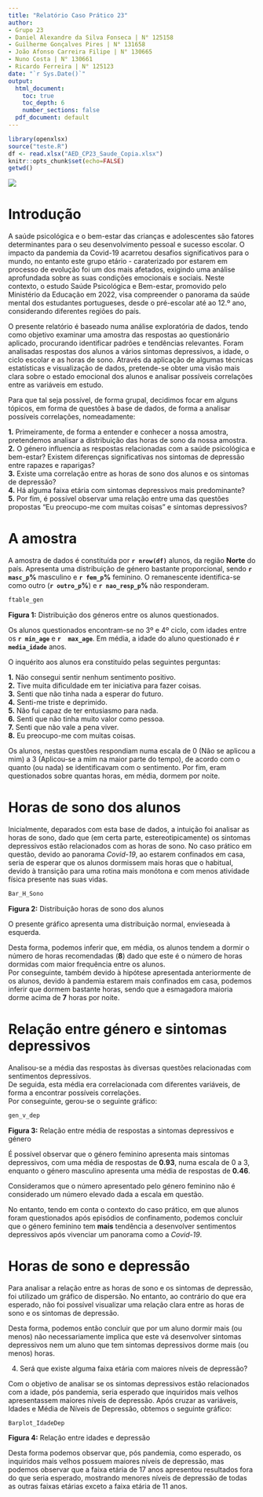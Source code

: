 ```yaml
---
title: "Relatório Caso Prático 23"
author:  
- Grupo 23
- Daniel Alexandre da Silva Fonseca | N° 125158 
- Guilherme Gonçalves Pires | N° 131658  
- João Afonso Carreira Filipe | N° 130665  
- Nuno Costa | N° 130661  
- Ricardo Ferreira | N° 125123
date: "`r Sys.Date()`"
output:
  html_document:
    toc: true
    toc_depth: 6
    number_sections: false
  pdf_document: default
---
```


```r
library(openxlsx)
source("teste.R")
df <- read.xlsx("AED_CP23_Saude_Copia.xlsx")
knitr::opts_chunk$set(echo=FALSE)
getwd()
```
![](iscte.PNG)

# Introdução

A saúde psicológica e o bem-estar das crianças e adolescentes são fatores determinantes para o seu desenvolvimento pessoal e sucesso escolar. O impacto da pandemia da Covid-19 acarretou desafios significativos para o mundo, no entanto este grupo etário - caraterizado por estarem em processo de evolução foi um dos mais afetados, exigindo uma análise aprofundada sobre as suas condições emocionais e sociais. Neste contexto, o estudo Saúde Psicológica e Bem-estar, promovido pelo Ministério da Educação em 2022, visa compreender o panorama da saúde mental dos estudantes portugueses, desde o pré-escolar até ao 12.º ano, considerando diferentes regiões do país.

O presente relatório é baseado numa análise exploratória de dados, tendo como objetivo examinar uma amostra das respostas ao questionário aplicado, procurando identificar padrões e tendências relevantes. Foram analisadas respostas dos alunos a vários sintomas depressivos, a idade, o ciclo escolar e as horas de sono. Através da aplicação de algumas técnicas estatísticas e visualização de dados, pretende-se obter uma visão mais clara sobre o estado emocional dos alunos e analisar possíveis correlações entre as variáveis em estudo.

Para que tal seja possível, de forma grupal, decidimos focar em alguns tópicos, em forma de questões à base de dados, de forma a analisar possíveis correlações, nomeadamente: 


  **1.** Primeiramente, de forma a entender e conhecer a nossa amostra, pretendemos analisar a distribuição das horas de sono da nossa amostra.  
  **2.** O género influencia as respostas relacionadas com a saúde psicológica e bem-estar? Existem diferenças significativas nos sintomas de depressão entre rapazes e raparigas?  
  **3.** Existe uma correlação entre as horas de sono dos alunos e os sintomas de depressão?  
  **4.** Há alguma faixa etária com sintomas depressivos mais predominante?  
  **5.** Por fim, é possível observar uma relação entre uma das questões propostas "Eu preocupo-me com muitas coisas" e sintomas depressivos?  


# A amostra

A amostra de dados é constituída por **`r nrow(df)`** alunos, da região **Norte** do país. Apresenta uma distribuição de género bastante proporcional, sendo **`r masc_p`%** masculino e **`r fem_p`%** feminino. O remanescente identifica-se como outro (**`r outro_p`%**) e **`r nao_resp_p`%** não responderam.

```r
ftable_gen
```

   **Figura 1:** Distribuição dos géneros entre os alunos questionados.   

Os alunos questionados encontram-se no 3º e 4º ciclo, com idades entre os **`r min_age`** e **`r  max_age`**. Em média, a idade do aluno questionado é **`r media_idade`** anos.

O inquérito aos alunos era constituído pelas seguintes perguntas:  

**1.** Não consegui sentir nenhum sentimento positivo.  
**2.** Tive muita dificuldade em ter iniciativa para fazer coisas.  
**3.** Senti que não tinha nada a esperar do futuro.   
**4.** Senti-me triste e deprimido.  
**5.** Não fui capaz de ter entusiasmo para nada.  
**6.** Senti que não tinha muito valor como pessoa.  
**7.** Senti que não vale a pena viver.  
**8.** Eu preocupo-me com muitas coisas.  
  
  Os alunos, nestas questões respondiam numa escala de 0 (Não se aplicou a mim) a 3 (Aplicou-se a mim na maior parte do tempo), de acordo com o quanto (ou nada) se identificavam com o sentimento.
  Por fim, eram questionados sobre quantas horas, em média, dormem por noite.
  

# Horas de sono dos alunos

  Inicialmente, deparados com esta base de dados, a intuição foi analisar as horas de sono, dado que (em certa parte, estereotipicamente) os sintomas depressivos estão relacionados com as horas de sono. No caso prático em questão, devido ao panorama *Covid-19*, ao estarem confinados em casa, seria de esperar que os alunos dormissem mais horas que o habitual, devido à transição para uma rotina mais monótona e com menos atividade física presente nas suas vidas.
```r

Bar_H_Sono

```
   
   **Figura 2:** Distribuição horas de sono dos alunos   
   
O presente gráfico apresenta uma distribuição normal, envieseada à esquerda.

Desta forma, podemos inferir que, em média, os alunos tendem a dormir o número de horas recomendadas (**8**) dado que este é o número de horas dormidas com maior frequência entre os alunos.   
Por conseguinte, também devido à hipótese apresentada anteriormente de os alunos, devido à pandemia estarem mais confinados em casa, podemos inferir que dormem bastante horas, sendo que a esmagadora maioria dorme acima de **7** horas por noite.  

# Relação entre género e sintomas depressivos

Analisou-se a média das respostas às diversas questões relacionadas com sentimentos depressivos.  
De seguida, esta média era correlacionada com diferentes variáveis, de forma a encontrar possíveis correlações.  
Por conseguinte, gerou-se o seguinte gráfico:

```r

gen_v_dep

```

**Figura 3:** Relação entre média de respostas a sintomas depressivos e género

É possível observar que o género feminino apresenta mais sintomas depressivos, com uma média de respostas de **0.93**, numa escala de 0 a 3, enquanto o género masculino apresenta uma média de respostas de **0.46**. 

Consideramos que o número apresentado pelo género feminino não é considerado um número elevado dada a escala em questão.  

No entanto, tendo em conta o contexto do caso prático, em que alunos foram questionados após episódios de confinamento, podemos concluir que o género feminino tem **mais** tendência a desenvolver sentimentos depressivos após vivenciar um panorama como a *Covid-19*.  

# Horas de sono e depressão
Para analisar a relação entre as horas de sono e os sintomas de depressão, foi utilizado um gráfico de dispersão. No entanto, ao contrário do que era esperado, não foi possível visualizar uma relação clara entre as horas de sono e os sintomas de depressão.  

Desta forma, podemos então concluir que por um aluno dormir mais (ou menos) não necessariamente implica que este vá desenvolver sintomas depressivos nem um aluno que tem sintomas depressivos dorme mais (ou menos) horas.

4. Será que existe alguma faixa etária com maiores níveis de depressão?

 Com o objetivo de analisar se os sintomas depressivos estão relacionados com a idade, pós pandemia, seria esperado que inquiridos mais velhos apresentassem maiores níveis de depressão.
 Após cruzar as variáveis, Idades e Média de Níveis de Depressão, obtemos o seguinte gráfico:
 
```r
Barplot_IdadeDep
```

   **Figura 4:** Relação entre idades e depressão
 
 Desta forma podemos observar que, pós pandemia, como esperado, os inquiridos mais velhos possuem maiores níveis de depressão, mas podemos observar que a faixa etária de 17 anos apresentou resultados fora do que seria esperado, mostrando menores níveis de depressão de todas as outras faixas etárias exceto a faixa etária de 11 anos.